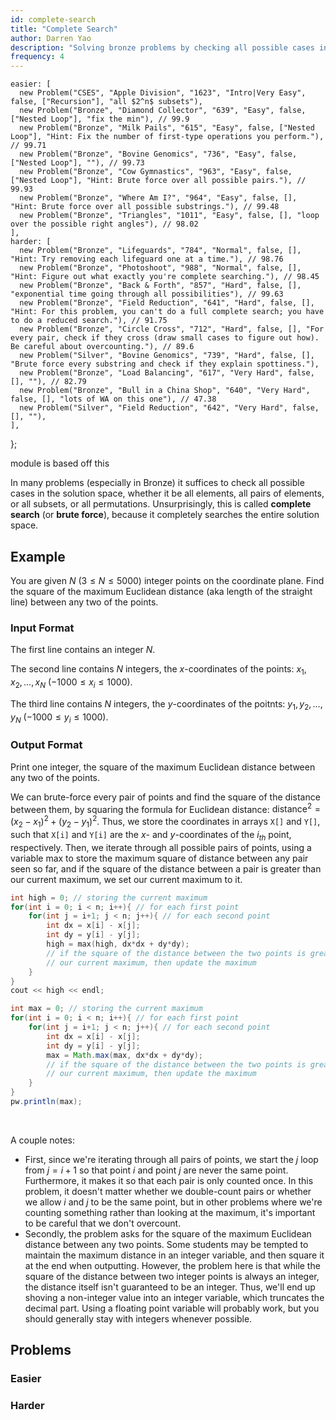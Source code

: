 ```yaml
---
id: complete-search
title: "Complete Search"
author: Darren Yao
description: "Solving bronze problems by checking all possible cases in the solution space."
frequency: 4
---
```



    easier: [
      new Problem("CSES", "Apple Division", "1623", "Intro|Very Easy", false, ["Recursion"], "all $2^n$ subsets"),
      new Problem("Bronze", "Diamond Collector", "639", "Easy", false, ["Nested Loop"], "fix the min"), // 99.9
      new Problem("Bronze", "Milk Pails", "615", "Easy", false, ["Nested Loop"], "Hint: Fix the number of first-type operations you perform."), // 99.71
      new Problem("Bronze", "Bovine Genomics", "736", "Easy", false, ["Nested Loop"], ""), // 99.73
      new Problem("Bronze", "Cow Gymnastics", "963", "Easy", false, ["Nested Loop"], "Hint: Brute force over all possible pairs."), // 99.93
      new Problem("Bronze", "Where Am I?", "964", "Easy", false, [], "Hint: Brute force over all possible substrings."), // 99.48
      new Problem("Bronze", "Triangles", "1011", "Easy", false, [], "loop over the possible right angles"), // 98.02
    ],
    harder: [
      new Problem("Bronze", "Lifeguards", "784", "Normal", false, [], "Hint: Try removing each lifeguard one at a time."), // 98.76
      new Problem("Bronze", "Photoshoot", "988", "Normal", false, [], "Hint: Figure out what exactly you're complete searching."), // 98.45
      new Problem("Bronze", "Back & Forth", "857", "Hard", false, [], "exponential time going through all possibilities"), // 99.63
      new Problem("Bronze", "Field Reduction", "641", "Hard", false, [], "Hint: For this problem, you can't do a full complete search; you have to do a reduced search."), // 91.75
      new Problem("Bronze", "Circle Cross", "712", "Hard", false, [], "For every pair, check if they cross (draw small cases to figure out how). Be careful about overcounting."), // 89.6
      new Problem("Silver", "Bovine Genomics", "739", "Hard", false, [], "Brute force every substring and check if they explain spottiness."),
      new Problem("Bronze", "Load Balancing", "617", "Very Hard", false, [], ""), // 82.79
      new Problem("Bronze", "Bull in a China Shop", "640", "Very Hard", false, [], "lots of WA on this one"), // 47.38
      new Problem("Silver", "Field Reduction", "642", "Very Hard", false, [], ""),
    ],
};

<Resources>
  <Resource source="IUSACO" title="6 - Simulation">module is based off this</Resource>
  <Resource source="CPH" title="5.1 to 5.3 - Complete Search"> </Resource>
</Resources>

<br />

In many problems (especially in Bronze) it suffices to check all possible cases in the solution space, whether it be all elements, all pairs of elements, or all subsets, or all permutations. Unsurprisingly, this is called **complete search** (or **brute force**), because it completely searches the entire solution space.

## Example

You are given $N$ $(3 \leq N \leq 5000)$ integer points on the coordinate plane. Find the square of the maximum Euclidean distance (aka length of the straight line) between any two of the points.

### Input Format

The first line contains an integer $N$.

The second line contains $N$ integers, the $x$-coordinates of the points: $x_1, x_2, \dots, x_N$ ($-1000 \leq x_i \leq 1000$).

The third line contains $N$ integers, the $y$-coordinates of the poitnts: $y_1, y_2, \dots, y_N$ ($-1000 \leq y_i \leq 1000$).

### Output Format

Print one integer, the square of the maximum Euclidean distance between any two of the points.

<Spoiler title="Solution">

We can brute-force every pair of points and find the square of the distance between them, by squaring the formula for Euclidean distance: $\text{distance}^2 = (x_2-x_1)^2 + (y_2-y_1)^2$. Thus, we store the coordinates in arrays `X[]` and `Y[]`, such that `X[i]` and `Y[i]` are the $x$- and $y$-coordinates of the $i_{th}$ point, respectively. Then, we iterate through all possible pairs of points, using a variable max to store the maximum square of distance between any pair seen so far, and if the square of the distance between a pair is greater than our current maximum, we set our current maximum to it.

<LanguageSection>

<CPPSection>

```cpp
int high = 0; // storing the current maximum
for(int i = 0; i < n; i++){ // for each first point
    for(int j = i+1; j < n; j++){ // for each second point
        int dx = x[i] - x[j];
        int dy = y[i] - y[j];
        high = max(high, dx*dx + dy*dy);
        // if the square of the distance between the two points is greater than
        // our current maximum, then update the maximum
    }
}
cout << high << endl;
```

</CPPSection>

<JavaSection>

```java
int max = 0; // storing the current maximum
for(int i = 0; i < n; i++){ // for each first point
    for(int j = i+1; j < n; j++){ // for each second point
        int dx = x[i] - x[j];
        int dy = y[i] - y[j];
        max = Math.max(max, dx*dx + dy*dy);
        // if the square of the distance between the two points is greater than
        // our current maximum, then update the maximum
    }
}
pw.println(max);
```

</JavaSection>

</LanguageSection>

<br />

A couple notes:

  - First, since we're iterating through all pairs of points, we start the $j$ loop from $j = i+1$ so that point $i$ and point $j$ are never the same point. Furthermore, it makes it so that each pair is only counted once. In this problem, it doesn't matter whether we double-count pairs or whether we allow $i$ and $j$ to be the same point, but in other problems where we're counting something rather than looking at the maximum, it's important to be careful that we don't overcount.
  - Secondly, the problem asks for the square of the maximum Euclidean distance between any two points. Some students may be tempted to maintain the maximum distance in an integer variable, and then square it at the end when outputting. However, the problem here is that while the square of the distance between two integer points is always an integer, the distance itself isn't guaranteed to be an integer. Thus, we'll end up shoving a non-integer value into an integer variable, which truncates the decimal part. Using a floating point variable will probably work, but you should generally stay with integers whenever possible.

</Spoiler>

## Problems

### Easier

<Problems problems={problems.easier} />

### Harder

<Problems problems={problems.harder} />
